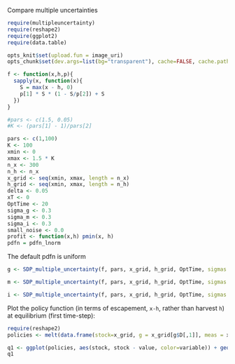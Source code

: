 Compare multiple uncertainties

  
```r
require(multipleuncertainty)
require(reshape2)
require(ggplot2)
require(data.table)
````

```r
opts_knit$set(upload.fun = image_uri)
opts_chunk$set(dev.args=list(bg="transparent"), cache=FALSE, cache.path = "Sethi_Figure3/")
```

``` r
f <- function(x,h,p){
  sapply(x, function(x){
  	S = max(x - h, 0)
  	p[1] * S * (1 - S/p[2]) + S
  })
}
````

```r
#pars <- c(1.5, 0.05)
#K <- (pars[1] - 1)/pars[2]

pars <- c(1,100)
K <- 100
xmin <- 0
xmax <- 1.5 * K
n_x <- 300
n_h <- n_x
x_grid <- seq(xmin, xmax, length = n_x)  
h_grid <- seq(xmin, xmax, length = n_h)
delta <- 0.05
xT <- 0
OptTime <- 20
sigma_g <- 0.3
sigma_m <- 0.3
sigma_i <- 0.3
small_noise <- 0.0
profit <- function(x,h) pmin(x, h)
pdfn = pdfn_lnorm
````

The default pdfn is uniform

```r
g <- SDP_multiple_uncertainty(f, pars, x_grid, h_grid, OptTime, sigmas = c(sigma_g=sigma_g, sigma_m=0, sigma_i=0), pdfn=pdfn, delta=delta)
```

```r
m <- SDP_multiple_uncertainty(f, pars, x_grid, h_grid, OptTime, sigmas = c(sigma_g=small_noise, sigma_m=sigma_m, sigma_i=0), pdfn=pdfn, delta=delta)  
```

```r
i <- SDP_multiple_uncertainty(f, pars, x_grid, h_grid, OptTime, sigmas = c(sigma_g=small_noise, sigma_m=0, sigma_i=sigma_i), pdfn=pdfn, delta=delta)  
```

Plot the policy function (in terms of escapement, `x-h`, rather than harvest `h`) at equilibrium (first time-step):

```r
require(reshape2)
policies <- melt(data.frame(stock=x_grid, g = x_grid[g$D[,1]], meas = x_grid[m$D[,1]], imp = x_grid[i$D[,1]]), id="stock")
```

```r
q1 <- ggplot(policies, aes(stock, stock - value, color=variable)) + geom_point() + xlab("stock size") + ylab("escapement") 
q1
```

